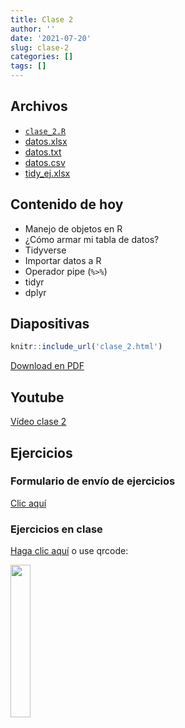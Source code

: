 ```yaml
---
title: Clase 2
author: ''
date: '2021-07-20'
slug: clase-2
categories: []
tags: []
---
```


## Archivos

- [`clase_2.R`](clase_2.R)
- [datos.xlsx](datos.xlsx)
- [datos.txt](datos.txt)
- [datos.csv](datos.csv)
- [tidy_ej.xlsx](tidy_ej.xlsx)

## Contenido de hoy

- Manejo de objetos en R
- ¿Cómo armar mi tabla de datos?
- Tidyverse
- Importar datos a R
- Operador pipe (`%>%`)
- tidyr
- dplyr

## Diapositivas

```r
knitr::include_url('clase_2.html')
```

[Download en PDF](clase_2.pdf)

## Youtube

[Vídeo clase 2](https://youtu.be/RHCISCvY72s)

## Ejercicios

### Formulario de envío de ejercicios

[Clic aquí](https://forms.gle/ryeDtZNHuzk56LtF8)

### Ejercicios en clase

[Haga clic aquí](https://ahaslides.com/INTRORCL2) o use qrcode: 

<img src="figs/44-qrcode.png" width=25%>

